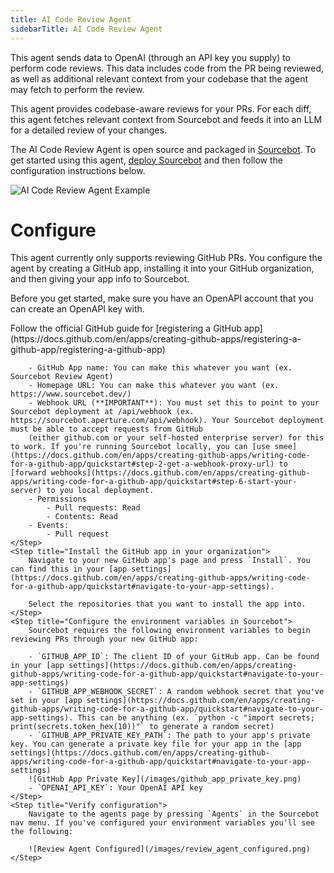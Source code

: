 ```yaml
---
title: AI Code Review Agent
sidebarTitle: AI Code Review Agent
---
```


<Note>
This agent sends data to OpenAI (through an API key you supply) to perform code reviews. This data includes code from the PR being reviewed, as well as additional relevant context from your
codebase that the agent may fetch to perform the review.
</Note>

This agent provides codebase-aware reviews for your PRs. For each diff, this agent fetches relevant context from Sourcebot and feeds it into an LLM for a detailed review of your changes.

The AI Code Review Agent is open source and packaged in [Sourcebot](https://github.com/sourcebot-dev/sourcebot). To get started using this agent, [deploy Sourcebot](http://localhost:3001/self-hosting/overview)
and then follow the configuration instructions below.

![AI Code Review Agent Example](/images/review_agent_example.png)

# Configure

This agent currently only supports reviewing GitHub PRs. You configure the agent by creating a GitHub app, installing it into your GitHub organization, and then giving your app info to Sourcebot.

Before you get started, make sure you have an OpenAPI account that you can create an OpenAPI key with.

<Steps>
    <Step title="Register a GitHub app">
        Follow the official GitHub guide for [registering a GitHub app](https://docs.github.com/en/apps/creating-github-apps/registering-a-github-app/registering-a-github-app)

        - GitHub App name: You can make this whatever you want (ex. Sourcebot Review Agent)
        - Homepage URL: You can make this whatever you want (ex. https://www.sourcebot.dev/)
        - Webhook URL (**IMPORTANT**): You must set this to point to your Sourcebot deployment at /api/webhook (ex. https://sourcebot.aperture.com/api/webhook). Your Sourcebot deployment must be able to accept requests from GitHub
        (either github.com or your self-hosted enterprise server) for this to work. If you're running Sourcebot locally, you can [use smee](https://docs.github.com/en/apps/creating-github-apps/writing-code-for-a-github-app/quickstart#step-2-get-a-webhook-proxy-url) to [forward webhooks](https://docs.github.com/en/apps/creating-github-apps/writing-code-for-a-github-app/quickstart#step-6-start-your-server) to you local deployment.
        - Permissions
            - Pull requests: Read
            - Contents: Read
        - Events:
            - Pull request
    </Step>
    <Step title="Install the GitHub app in your organization">
        Navigate to your new GitHub app's page and press `Install`. You can find this in your [app settings](https://docs.github.com/en/apps/creating-github-apps/writing-code-for-a-github-app/quickstart#navigate-to-your-app-settings). 
        
        Select the repositories that you want to install the app into.
    </Step>
    <Step title="Configure the environment variables in Sourcebot">
        Sourcebot requires the following environment variables to begin reviewing PRs through your new GitHub app:

        - `GITHUB_APP_ID`: The client ID of your GitHub app. Can be found in your [app settings](https://docs.github.com/en/apps/creating-github-apps/writing-code-for-a-github-app/quickstart#navigate-to-your-app-settings)
        - `GITHUB_APP_WEBHOOK_SECRET`: A random webhook secret that you've set in your [app settings](https://docs.github.com/en/apps/creating-github-apps/writing-code-for-a-github-app/quickstart#navigate-to-your-app-settings). This can be anything (ex. `python -c "import secrets; print(secrets.token_hex(10))"` to generate a random secret)
        - `GITHUB_APP_PRIVATE_KEY_PATH`: The path to your app's private key. You can generate a private key file for your app in the [app settings](https://docs.github.com/en/apps/creating-github-apps/writing-code-for-a-github-app/quickstart#navigate-to-your-app-settings)
        ![GitHub App Private Key](/images/github_app_private_key.png)
        - `OPENAI_API_KEY`: Your OpenAI API key
    </Step>
    <Step title="Verify configuration">
        Navigate to the agents page by pressing `Agents` in the Sourcebot nav menu. If you've configured your environment variables you'll see the following:

        ![Review Agent Configured](/images/review_agent_configured.png)
    </Step>
</Steps>